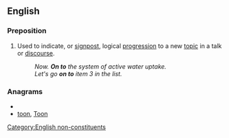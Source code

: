 {{also|onto}}
==English==

===Preposition===
{{en-prep|pos=[[on]] [[to]]}}

# Used to indicate, or [[signpost]], logical [[progression]] to a new [[topic]] in a talk or [[discourse]].
#: ''Now. '''On to''' the system of active water uptake.''
#: ''Let's go '''on to''' item 3 in the list.''

===Anagrams===
* {{alphagram|[[noot#English|noot]]}} 
* [[toon#English|toon]], [[Toon#English|Toon]]

[[Category:English non-constituents]]